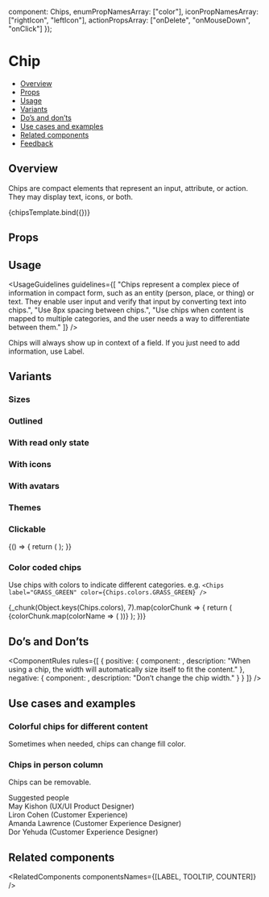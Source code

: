 
  component: Chips,
  enumPropNamesArray: ["color"],
  iconPropNamesArray: ["rightIcon", "leftIcon"],
  actionPropsArray: ["onDelete", "onMouseDown", "onClick"]
});

<Meta
  title="Data display/Chips"
  component={Chips}
  argTypes={metaSettings.argTypes}
  decorators={metaSettings.decorators}
/>

<!--- Component template -->


<!--- Component documentation -->

# Chip

- [Overview](#overview)
- [Props](#props)
- [Usage](#usage)
- [Variants](#variants)
- [Do’s and don’ts](#dos-and-donts)
- [Use cases and examples](#use-cases-and-examples)
- [Related components](#related-components)
- [Feedback](#feedback)

## Overview

Chips are compact elements that represent an input, attribute, or action. They may display text, icons, or both.

<Canvas>
  <Story name="Overview" args={{ label: "Tag", onMouseDown: undefined, onClick: undefined }}>
    {chipsTemplate.bind({})}
  </Story>
</Canvas>

## Props

<ArgsTable story="Overview" />

## Usage

<UsageGuidelines
  guidelines={[
    "Chips represent a complex piece of information in compact form, such as an entity (person, place, or thing) or text. They enable user input and verify that input by converting text into chips.",
    "Use 8px spacing between chips.",
    "Use chips when content is mapped to multiple categories, and the user needs a way to differentiate between them."
  ]}
/>

<Tip>
  Chips will always show up in context of a field. If you just need to add information, use
  <Link href="/?path=/docs/data-display-label--overview" size={Link.sizes.SMALL}>
    Label.
  </Link>
</Tip>

## Variants

### Sizes

<Canvas>
  <Story name="Sizes">
    <Chips label="Tag" size="large" />
    <Chips label="Tag" size="small" />
  </Story>
</Canvas>

### Outlined

<Canvas>
  <Story name="Outlined">
    <Chips label="Tag" size="large" outlined={true} />
    <Chips label="Tag" size="small" outlined={true} />
  </Story>
</Canvas>

### With read only state

<Canvas>
  <Story name="Chips with read only state">
    <Chips label="Read only chip" readOnly />
  </Story>
</Canvas>

### With icons

<Canvas>
  <Story name="Chips with icons">
    <Chips label="Chip with left icon" leftIcon={Email} />
    <Chips label="Chip with right icon" rightIcon={Email} />
  </Story>
</Canvas>

### With avatars

<Canvas>
  <Story name="Chips with avatars">
    <Chips label="Chip with left avatar" leftAvatar={person1} />
    <Chips label="Chip with right avatar" rightAvatar={person1} />
  </Story>
</Canvas>

### Themes

<Canvas>
  <Story name="Themes">
    <Chips label="This is a long chip" />
    <Chips label="Chip negative" color={Chips.colors.NEGATIVE} />
    <Chips label="Chip positive" color={Chips.colors.POSITIVE} />
    <Chips label="Disabled" disabled />
  </Story>
</Canvas>

### Clickable

<Canvas>
  <Story name="Clickable">
    {() => {
      return (
        <Flex direction={Flex.directions.ROW} gap={Flex.gaps.MEDIUM} align={Flex.align.START}>
          <Chips label="Clickable default chip" readOnly isClickable onClick={NOOP} />
          <Chips label="Clickable removable chip" isClickable onClick={NOOP} />
        </Flex>
      );
    }}
  </Story>
</Canvas>

### Color coded chips

Use chips with colors to indicate different categories.
e.g. `<Chips label="GRASS_GREEN" color={Chips.colors.GRASS_GREEN} />`

<Canvas>
  <Story name="Chips palette">
    <Flex style={{ width: "100%", height: 300 }} align={Flex.align.STRETCH}>
      {_chunk(Object.keys(Chips.colors), 7).map(colorChunk => {
        return (
          <Flex direction={Flex.directions.COLUMN} justify={Flex.justify.SPACE_BETWEEN} align={Flex.align.STRETCH}>
            {colorChunk.map(colorName => (
              <Chips label={colorName} color={Chips.colors[colorName]} readOnly allowTextSelection />
            ))}
          </Flex>
        );
      })}
    </Flex>
  </Story>
</Canvas>

## Do’s and Don’ts

<ComponentRules
  rules={[
    {
      positive: {
        component: <Chips label="Jason Tal" readOnly />,
        description: "When using a chip, the width will automatically size itself to fit the content."
      },
      negative: {
        component: <Chips label="This is a chip" className="l3-style-story-chips_chip-padding" readOnly />,
        description: "Don’t change the chip width."
      }
    }
  ]}
/>

## Use cases and examples

### Colorful chips for different content

Sometimes when needed, chips can change fill color.

<Canvas>
  <Story name="Colorful chips for different content">
    <DialogContentContainer className="l3-style-story-chips_search-bar">
      <div className="l3-style-story-chips_item">
        <Chips label="January" color={Chips.colors.POSITIVE} />
      </div>
      <Search />
      <div className="l3-style-story-chips_item">
        <Chips label="August" readOnly color={Chips.colors.LIPSTICK} />
      </div>
      <div className="l3-style-story-chips_item">
        <Chips label="April" readOnly color={Chips.colors.BUBBLE} />
      </div>
      <div className="l3-style-story-chips_item">
        <Chips label="March" readOnly color={Chips.colors.EGG_YOLK} />
      </div>
    </DialogContentContainer>
  </Story>
</Canvas>

### Chips in person column

Chips can be removable.

<Canvas>
  <Story name="Chips in Person Column">
    <DialogContentContainer className="l3-style-story-chips_search-bar">
      <Search placeholder="Search names, positions, or a team" />
      <div className="l3-style-story-chips_inline-container">
        <Chips label="Esther Schanler" />
        <Chips label="Itai Shabtai" />
      </div>
      <div className="l3-style-story-chips_lable">Suggested people</div>
      <div className="l3-style-story-chips_search">
        <div className="l3-style-story-chips_inline-container" key="cont-1">
          <Avatar size={Avatar.sizes.MEDIUM} src={person1} type={Avatar.types.IMG} />
          <span className="l3-style-story-chips_name">
            May Kishon <span>(UX/UI Product Designer)</span>
          </span>
        </div>
        <div className="l3-style-story-chips_inline-container" key="cont-2">
          <Avatar
            size={Avatar.sizes.MEDIUM}
            backgroundColor={Avatar.colors.DARK_PURPLE}
            text="LC"
            type={Avatar.types.TEXT}
          />
          <span className="l3-style-story-chips_name">
            Liron Cohen <span>(Customer Experience)</span>
          </span>
        </div>
        <div className="l3-style-story-chips_inline-container" key="cont-3">
          <Avatar size={Avatar.sizes.MEDIUM} text="DY" type={Avatar.types.TEXT} />
          <span className="l3-style-story-chips_name">
            Amanda Lawrence <span>(Customer Experience Designer)</span>
          </span>
        </div>
        <div className="l3-style-story-chips_inline-container" key="cont-4">
          <Avatar size={Avatar.sizes.MEDIUM} src={person1} type={Avatar.types.IMG} />
          <span className="l3-style-story-chips_name">
            Dor Yehuda <span>(Customer Experience Designer)</span>
          </span>
        </div>
      </div>
    </DialogContentContainer>
  </Story>
</Canvas>

## Related components

<RelatedComponents componentsNames={[LABEL, TOOLTIP, COUNTER]} />
